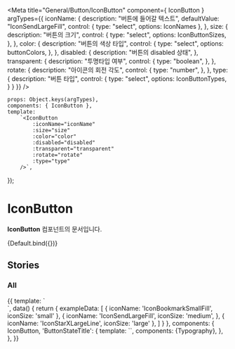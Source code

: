 
<Meta
    title="General/Button/IconButton"
    component={ IconButton }
    argTypes={{
        iconName: {
            description: "버튼에 들어갈 텍스트",
            defaultValue: "IconSendLargeFill",
            control: {
                type: "select",
                options: IconNames
            },
        },
        size: {
            description: "버튼의 크기",
            control: {
                type: "select",
                options: IconButtonSizes,
            },
        },
        color: {
            description: "버튼의 색상 타입",
            control: {
                type: "select",
                options: buttonColors,
            },
        },
        disabled: {
            description: "버튼의 disabled 상태",
        },
        transparent: {
            description: "투명타입 여부",
            control: {
                type: "boolean",
            },
        },
        rotate: {
            description: "아이콘의 회전 각도",
            control: {
                type: "number",
            },
        },
        type: {
            description: "버튼 타입",
            control: {
                type: "select",
                options: IconButtonTypes,
            }
        }
    }}
/>

    props: Object.keys(argTypes),
    components: { IconButton },
    template:
        `<IconButton
            :iconName="iconName"
            :size="size"
            :color="color"
            :disabled="disabled"
            :transparent="transparent"
            :rotate="rotate"
            :type="type"
        />`,
});

# IconButton

**IconButton** 컴포넌트의 문서입니다.

<Story name="Default" height="100px">
    {Default.bind({})}
</Story>

<ArgsTable story="Default" />

## Stories
### All
<Canvas>
    <Story name="All" height="100px">
        {{
            template: `
                <div>
                      <template v-for="(item, index) in exampleData">
                        <div class="flex mb-10">
                            <IconButton :icon-name="item.iconName" :size="item.iconSize" class="mr-10"/>
                            <IconButton :icon-name="item.iconName" :size="item.iconSize" class="hover-test mr-10"/>
                            <IconButton :icon-name="item.iconName" :size="item.iconSize" transparent class="hover-test mr-10"/>
                            <IconButton :icon-name="item.iconName" :size="item.iconSize" disabled class="mr-10"/>
                        </div>
                      </template>
                </div>
            `,
            data() {
                return {
                    exampleData: [
                        {
                            iconName: 'IconBookmarkSmallFill',
                            iconSize: 'small'
                        },
                        {
                            iconName:  'IconSendLargeFill',
                            iconSize: 'medium',
                        },
                        {
                            iconName:  'IconStarXLargeLine',
                            iconSize: 'large'
                        },
                    ]
                }
            },
            components: { IconButton,
                'ButtonStateTitle': {
                    template: `<Typography type="body2" color="gray400" class="mb-10" style="min-width: 70px"><slot/></Typography>`,
                    components: {Typography},
                },
            },
        }}
    </Story>
</Canvas>
